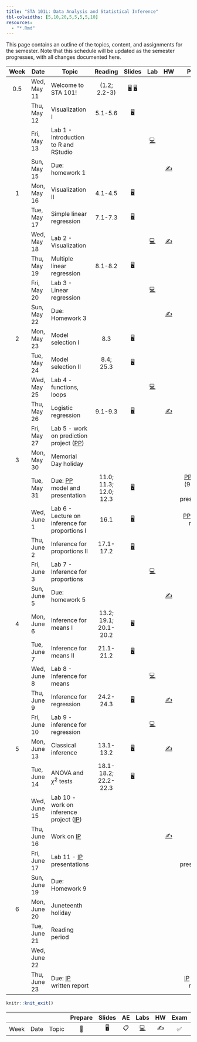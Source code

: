```yaml
---
title: "STA 101L: Data Analysis and Statistical Inference"
tbl-colwidths: [5,10,20,5,5,5,5,10]
resources: 
  - "*.Rmd"
---
```


This page contains an outline of the topics, content, and assignments for the semester. Note that this schedule will be updated as the semester progresses, with all changes documented here.

::: column-screen-inset-right
| Week | Date         | Topic                                                               |        Reading         |                                                                      Slides                                                                       |                                                                       Lab                                                                        |         HW          |                                  Project                                   |
|:-------:|---------|---------|:-------:|:-------:|:------------:|:-------:|:-------:|
| 0.5  | Wed, May 11  | Welcome to STA 101!                                                 |      (1.2; 2.2-3)      | [🖥️](/slides/lec-1.html "Lecture slides"){aria-label="Lecture 1 slides"} [🖥️](/slides/lec-2.html "Lecture slides"){aria-label="Lecture 2 slides"} |                                                                                                                                                  |                     |                                                                            |
|      | Thu, May 12  | Visualization I                                                     |        5.1-5.6         |                                     [🖥️](/slides/lec-3.html "Lecture slides"){aria-label="Lecture 3 slides"}                                      |                                                                                                                                                  |                     |                                                                            |
|      | Fri, May 13  | Lab 1 - Introduction to R and RStudio                               |                        |                                                                                                                                                   |                     [💻](https://openintro.shinyapps.io/ims-01-data-01/ "Lab instructions"){aria-label="Lab 1 instructions"}                     |                     |                                                                            |
|      | Sun, May 15  | Due: homework 1                                                     |                        |                                                                                                                                                   |                                                                                                                                                  | [✍️](/hw/hw-1.html) |                                                                            |
|  1   | Mon, May 16  | Visualization II                                                    |        4.1-4.5         |                                     [🖥️](/slides/lec-3.html "Lecture slides"){aria-label="Lecture 3 slides"}                                      |                                                                                                                                                  |                     |                                                                            |
|      | Tue, May 17  | Simple linear regression                                            |        7.1-7.3         |                                     [🖥️](/slides/lec-4.html "Lecture slides"){aria-label="Lecture 4 slides"}                                      |                                                                                                                                                  |                     |                                                                            |
|      | Wed, May 18  | Lab 2 - Visualization                                               |                        |                                                                                                                                                   |     [💻](http://openintrostat.github.io/oilabs-tidy/02_intro_to_data/intro_to_data.html "Lab instructions"){aria-label="Lab 1 instructions"}     | [✍️](/hw/hw-2.html) |                                                                            |
|      | Thu, May 19  | Multiple linear regression                                          |        8.1-8.2         |                                     [🖥️](/slides/lec-5.html "Lecture slides"){aria-label="Lecture 4 slides"}                                      |                                                                                                                                                  |                     |                                                                            |
|      | Fri, May 20  | Lab 3 - Linear regression                                           |                        |                                                                                                                                                   | [💻](http://openintrostat.github.io/oilabs-tidy/08_simple_regression/simple_regression.html "Lab instructions"){aria-label="Lab 1 instructions"} |                     |                                                                            |
|      | Sun, May 22  | Due: Homework 3                                                     |                        |                                                                                                                                                   |                                                                                                                                                  | [✍️](/hw/hw-3.html) |                                                                            |
|  2   | Mon, May 23  | Model selection I                                                   |          8.3           |                                     [🖥️](/slides/lec-6.html "Lecture slides"){aria-label="Lecture 4 slides"}                                      |                                                                                                                                                  |                     |                                                                            |
|      | Tue, May 24  | Model selection II                                                  |       8.4; 25.3        |                                     [🖥️](/slides/lec-6.html "Lecture slides"){aria-label="Lecture 4 slides"}                                      |                                                                                                                                                  |                     |                                                                            |
|      | Wed, May 25  | Lab 4 - functions, loops                                            |                        |                                                                                                                                                   |                                  [💻](/documents/lab-5.pdf "Lab instructions"){aria-label="Lab 1 instructions"}                                  |                     |                                                                            |
|      | Thu, May 26  | Logistic regression                                                 |        9.1-9.3         |                                     [🖥️](/slides/lec-7.html "Lecture slides"){aria-label="Lecture 4 slides"}                                      |                                                                                                                                                  | [✍️](/hw/hw-4.html) | [📂](/projects/rmd_tips.Rmd "Tips for rmd"){aria-label="Lecture 4 slides"} |
|      | Fri, May 27  | Lab 5 - work on prediction project ([PP](/project-prediction.html)) |                        |                                                                                                                                                   |                                                                                                                                                  |                     |                                                                            |
|  3   | Mon, May 30  | Memorial Day holiday                                                |                        |                                                                                                                                                   |                                                                                                                                                  |                     |                                                                            |
|      | Tue, May 31  | Due: [PP](/project-prediction.html) model and presentation          | 11.0; 11.3; 12.0; 12.3 |                                     [🖥️](/slides/lec-8.html "Lecture slides"){aria-label="Lecture 4 slides"}                                      |                                                                                                                                                  |                     |       [PP](/project-prediction.html) model (9:00am) and presentation       |
|      | Wed, June 1  | Lab 6 - Lecture on inference for proportions I                      |          16.1          |                                     [🖥️](/slides/lec-9.html "Lecture slides"){aria-label="Lecture 4 slides"}                                      |                                                                                                                                                  |                     |               [PP](/project-prediction.html) written report                |
|      | Thu, June 2  | Inference for proportions II                                        |       17.1-17.2        |                                     [🖥️](/slides/lec-9.html "Lecture slides"){aria-label="Lecture 4 slides"}                                      |                                                                                                                                                  |                     |                                                                            |
|      | Fri, June 3  | Lab 7 - Inference for proportions                                   |                        |                                                                                                                                                   |                    [💻](https://openintro.shinyapps.io/ims-05-infer-01/ "Lab instructions"){aria-label="Lab 1 instructions"}                     |                     |                                                                            |
|      | Sun, June 5  | Due: homework 5                                                     |                        |                                                                                                                                                   |                                                                                                                                                  | [✍️](/hw/hw-5.html) |                                                                            |
|  4   | Mon, June 6  | Inference for means I                                               | 13.2; 19.1; 20.1-20.2  |                                     [🖥️](/slides/lec-10.html "Lecture slides"){aria-label="Lecture 4 slides"}                                     |                                                                                                                                                  |                     |                                                                            |
|      | Tue, June 7  | Inference for means II                                              |       21.1-21.2        |                                     [🖥️](/slides/lec-10.html "Lecture slides"){aria-label="Lecture 4 slides"}                                     |                                                                                                                                                  |                     |                                                                            |
|      | Wed, June 8  | Lab 8 - Inference for means                                         |                        |                                                                                                                                                   |                    [💻](https://openintro.shinyapps.io/ims-05-infer-07/ "Lab instructions"){aria-label="Lab 1 instructions"}                     |                     |                                                                            |
|      | Thu, June 9  | Inference for regression                                            |       24.2-24.3        |                                     [🖥️](/slides/lec-11.html "Lecture slides"){aria-label="Lecture 4 slides"}                                     |                                                                                                                                                  | [✍️](/hw/hw-6.html) |                                                                            |
|      | Fri, June 10 | Lab 9 - inference for regression                                    |                        |                                                                                                                                                   |                 [💻](https://openintro.shinyapps.io/ims-06-model-infer-02/ "Lab instructions"){aria-label="Lab 1 instructions"}                  |                     |                                                                            |
|  5   | Mon, June 13 | Classical inference                                                 |       13.1-13.2        |                                     [🖥️](/slides/lec-12.html "Lecture slides"){aria-label="Lecture 4 slides"}                                     |                                                                                                                                                  | [✍️](/hw/hw-7.html) |                                                                            |
|      | Tue, June 14 | ANOVA and $\chi^2$ tests                                            |  18.1-18.2; 22.2-22.3  |                                     [🖥️](/slides/lec-12.html "Lecture slides"){aria-label="Lecture 4 slides"}                                     |                                                                                                                                                  |                     |                                                                            |
|      | Wed, June 15 | Lab 10 - work on inference project ([IP](/project-inference.html))  |                        |                                                                                                                                                   |                                                                                                                                                  |                     |                                                                            |
|      | Thu, June 16 | Work on [IP](/project-inference.html)                               |                        |                                                                                                                                                   |                                                                                                                                                  | [✍️](/hw/hw-8.html) |                                                                            |
|      | Fri, June 17 | Lab 11 - [IP](/project-inference.html) presentations                |                        |                                                                                                                                                   |                                                                                                                                                  |                     |                 [IP](/project-inference.html) presentation                 |
|      | Sun, June 19 | Due: Homework 9                                                     |                        |                                                                                                                                                   |                                                                                                                                                  |                     |                                                                            |
|  6   | Mon, June 20 | Juneteenth holiday                                                  |                        |                                                                                                                                                   |                                                                                                                                                  |                     |                                                                            |
|      | Tue, June 21 | Reading period                                                      |                        |                                                                                                                                                   |                                                                                                                                                  |                     |                                                                            |
|      | Wed, June 22 |                                                                     |                        |                                                                                                                                                   |                                                                                                                                                  |                     |                                                                            |
|      | Thu, June 23 | Due: [IP](/project-inference.html) written report                   |                        |                                                                                                                                                   |                                                                                                                                                  |                     |                [IP](/project-inference.html) written report                |
:::

```r
knitr::knit_exit()
```

|      |      |       | Prepare | Slides | AE  |                                                    Labs                                                    | HW  | Exam | Project |
|-----|-----|-----|:---:|:---:|:---:|:---------------------------:|:---:|:---:|:---:|
| Week | Date | Topic |   📖    |   🖥️   | 📋  | [💻](https://sakai.duke.edu/samigo-app/servlet/Login?id=6fa7ebf3-01af-42a6-91ba-3e813d3901221641094171786) | ✍️  |  ✅  |   📂    |
